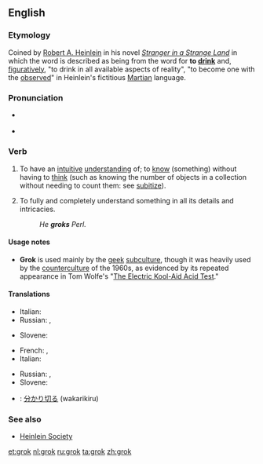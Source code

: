 ==English==

===Etymology===
Coined by [[w:Robert A. Heinlein|Robert A. Heinlein]] in his novel ''[[w:Stranger in a Strange Land|Stranger in a Strange Land]]'' in which the word is described as being from the word for '''to [[drink]]''' and, [[figuratively]], "to drink in all available aspects of reality", "to become one with the [[observe]]d" in Heinlein's fictitious [[Martian]] language.

===Pronunciation===
* {{a|UK}} {{IPA|/ˈɡɹɒk/}}
* {{a|US}} {{IPA|/ˈɡɹɑk/}}

===Verb===
{{en-verb|grok|k|ing}}

# {{transitive|slang}} To have an [[intuitive]] [[understanding]] of; to [[know]] (something) without having to [[think]] (such as knowing the number of objects in a collection without needing to count them: see [[subitize]]).
# {{transitive|slang}} To fully and completely understand something in all its details and intricacies.
#: ''He '''groks''' Perl.''

====Usage notes====
* '''Grok''' is used mainly by the [[geek]] [[subculture]], though it was heavily used by the [[counterculture]] of the 1960s, as evidenced by its repeated appearance in Tom Wolfe's "[[w:The Electric Kool-Aid Acid Test|The Electric Kool-Aid Acid Test]]."

====Translations====
{{trans-top|to have an intuitive understanding}}
* Italian: {{t-|it|groccare}}
* Russian: {{t|ru|грокать|tr=grókat'}} {{impf}}, {{t+|ru|грокнуть|tr=gróknut'}} {{pf.}}
{{trans-mid}}
* Slovene: {{t+|sl|gročiti}}
{{trans-bottom}}

{{trans-top|to fully understand}}
* French: {{t|fr|capter}}, {{t|fr|piger}}
* Italian: {{t-|it|groccare}}
{{trans-mid}}
* Russian: {{t|ru|грокать|tr=grókat'}} {{impf}}, {{t+|ru|грокнуть|tr=gróknut'}} {{pf.}}
* Slovene: {{t+|sl|gročiti}}
{{trans-bottom}}

{{checktrans-top}}
* {{ttbc|ja}}: [[分かり切る]] (wakarikiru)
{{trans-bottom}}

===See also===
{{projectlinks
|wikipedia}}
* [http://www.heinleinsociety.org/ Heinlein Society]

[[et:grok]]
[[nl:grok]]
[[ru:grok]]
[[ta:grok]]
[[zh:grok]]